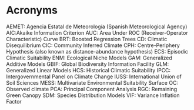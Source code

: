 # Acronyms {-}

AEMET: Agencia Estatal de Meteorología (Spanish Meteorological Agency)\newline
AIC:Akaike Information Criterion\newline
AUC: Area Under ROC (Receiver-Operator Characteristic) Curve\newline
BRT: Boosted Regression Trees\newline
CD: Climatic Disequilibrium\newline
CIC: Community Inferred Climate\newline
CPH: Centre-Periphery Hypothesis (also known as distance-abundance hypothesis)\newline
ECS: Episodic Climatic Suitability\newline
ENM: Ecological Niche Models\newline
GAM: Generalized Additive Models\newline
GBIF: Global Biodiversity Information Facility\newline
GLM: Generalized Linear Models\newline
HCS: Historical Climatic Suitability\newline
IPCC: Intergovernmental Panel on Climate Change\newline
IUSS: International Union of Soil Sciences\newline
MESS: Multivariate Environmental Suitability Surface\newline
OC: Observed climate\newline
PCA: Principal Component Analysis\newline
RGC: Remaining Green Canopy\newline
SDM: Species Distribution Models\newline
VIF: Variance Inflation Factor\newline


